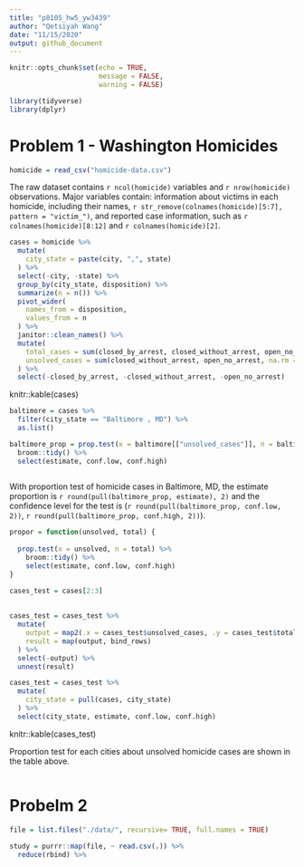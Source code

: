 ```yaml
---
title: "p8105_hw5_yw3439"
author: "Qetsiyah Wang"
date: "11/15/2020"
output: github_document
---
```


```r
knitr::opts_chunk$set(echo = TRUE,
                      message = FALSE,
                      warning = FALSE)

library(tidyverse)
library(dplyr)
```

# Problem 1 - Washington Homicides

```r
homicide = read_csv("homicide-data.csv")
```
  The raw dataset contains `r ncol(homicide)` variables and `r nrow(homicide)` observations. Major variables contain: information about victims in each homicide, including their names, `r str_remove(colnames(homicide)[5:7], pattern = "victim_")`, and reported case information, such as `r colnames(homicide)[8:12]` and `r colnames(homicide)[2]`. 

```r

cases = homicide %>%
  mutate(
    city_state = paste(city, ",", state)
  ) %>%
  select(-city, -state) %>%
  group_by(city_state, disposition) %>%
  summarize(n = n()) %>%
  pivot_wider(
    names_from = disposition,
    values_from = n
  ) %>%
  janitor::clean_names() %>%
  mutate(
    total_cases = sum(closed_by_arrest, closed_without_arrest, open_no_arrest, na.rm = TRUE),
    unsolved_cases = sum(closed_without_arrest, open_no_arrest, na.rm = TRUE)
  ) %>%
  select(-closed_by_arrest, -closed_without_arrest, -open_no_arrest)

```
knitr::kable(cases)

```r

baltimore = cases %>%
  filter(city_state == "Baltimore , MD") %>%
  as.list()

baltimore_prop = prop.test(x = baltimore[["unsolved_cases"]], n = baltimore[["total_cases"]]) %>%
  broom::tidy() %>%
  select(estimate, conf.low, conf.high)
  
```
  With proportion test of homicide cases in Baltimore, MD, the estimate proportion is `r round(pull(baltimore_prop, estimate), 2)` and the confidence level for the test is (`r round(pull(baltimore_prop, conf.low, 2))`, `r round(pull(baltimore_prop, conf.high, 2))`).
  
```r

propor = function(unsolved, total) {
  
  prop.test(x = unsolved, n = total) %>%
    broom::tidy() %>%
    select(estimate, conf.low, conf.high)
}

cases_test = cases[2:3]
  
  
cases_test = cases_test %>%
  mutate(
    output = map2(.x = cases_test$unsolved_cases, .y = cases_test$total_cases, ~ propor(unsolved = .x, total = .y)),
    result = map(output, bind_rows)
  ) %>%
  select(-output) %>%
  unnest(result)

cases_test = cases_test %>%
  mutate(
    city_state = pull(cases, city_state)
  ) %>%
  select(city_state, estimate, conf.low, conf.high)

```
knitr::kable(cases_test)

  Proportion test for each cities about unsolved homicide cases are shown in the table above.

```r


```

# Probelm 2

```r

file = list.files("./data/", recursive= TRUE, full.names = TRUE) 

study = purrr::map(file, ~ read.csv(.)) %>%
  reduce(rbind) %>%
  

```





